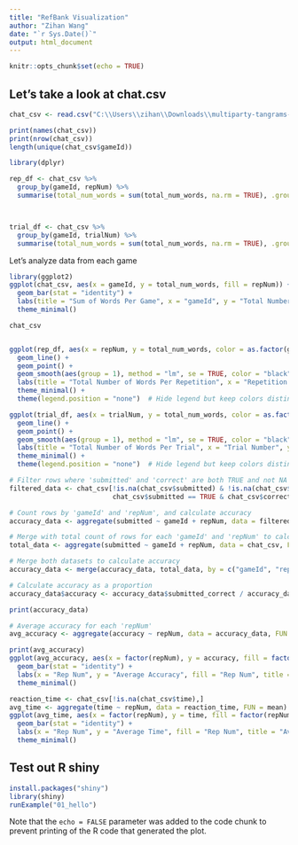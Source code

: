 ---
title: "RefBank Visualization"
author: "Zihan Wang"
date: "`r Sys.Date()`"
output: html_document
---

```{r setup, include=FALSE}
knitr::opts_chunk$set(echo = TRUE)
```

## Let's take a look at chat.csv

```{r chat setup}
chat_csv <- read.csv("C:\\Users\\zihan\\Downloads\\multiparty-tangrams-main\\data\\study1\\chat.csv")
```

```{r logistics}
print(names(chat_csv))
print(nrow(chat_csv))
length(unique(chat_csv$gameId))
```
```{r}
library(dplyr)

rep_df <- chat_csv %>%
  group_by(gameId, repNum) %>%
  summarise(total_num_words = sum(total_num_words, na.rm = TRUE), .groups = "drop")



trial_df <- chat_csv %>%
  group_by(gameId, trialNum) %>%
  summarise(total_num_words = sum(total_num_words, na.rm = TRUE), .groups = "drop")


```


Let's analyze data from each game

```{r}
library(ggplot2)
ggplot(chat_csv, aes(x = gameId, y = total_num_words, fill = repNum)) +
  geom_bar(stat = "identity") +
  labs(title = "Sum of Words Per Game", x = "gameId", y = "Total Number of Words") +
  theme_minimal()
```

```{r}
chat_csv

```

```{r}
```


```{r}
ggplot(rep_df, aes(x = repNum, y = total_num_words, color = as.factor(gameId), group = gameId)) +
  geom_line() +
  geom_point() +
  geom_smooth(aes(group = 1), method = "lm", se = TRUE, color = "black", linetype = "dashed") +  # Regression line
  labs(title = "Total Number of Words Per Repetition", x = "Repetition Number", y = "Total Number of Words", color = NULL) +
  theme_minimal() +
  theme(legend.position = "none")  # Hide legend but keep colors distinct
```


```{r}
ggplot(trial_df, aes(x = trialNum, y = total_num_words, color = as.factor(gameId), group = gameId)) +
  geom_line() +
  geom_point() +
  geom_smooth(aes(group = 1), method = "lm", se = TRUE, color = "black", linetype = "dashed") +  # Regression line
  labs(title = "Total Number of Words Per Trial", x = "Trial Number", y = "Total Number of Words", color = NULL) +
  theme_minimal() +
  theme(legend.position = "none")  # Hide legend but keep colors distinct
```

```{r}
# Filter rows where 'submitted' and 'correct' are both TRUE and not NA
filtered_data <- chat_csv[!is.na(chat_csv$submitted) & !is.na(chat_csv$correct) &
                          chat_csv$submitted == TRUE & chat_csv$correct == TRUE, ]

# Count rows by 'gameId' and 'repNum', and calculate accuracy
accuracy_data <- aggregate(submitted ~ gameId + repNum, data = filtered_data, FUN = length)

# Merge with total count of rows for each 'gameId' and 'repNum' to calculate accuracy
total_data <- aggregate(submitted ~ gameId + repNum, data = chat_csv, FUN = length)

# Merge both datasets to calculate accuracy
accuracy_data <- merge(accuracy_data, total_data, by = c("gameId", "repNum"), suffixes = c("_correct", "_total"))

# Calculate accuracy as a proportion
accuracy_data$accuracy <- accuracy_data$submitted_correct / accuracy_data$submitted_total

print(accuracy_data)
```

```{r}
# Average accuracy for each 'repNum'
avg_accuracy <- aggregate(accuracy ~ repNum, data = accuracy_data, FUN = mean)

print(avg_accuracy)
ggplot(avg_accuracy, aes(x = factor(repNum), y = accuracy, fill = factor(repNum))) +
  geom_bar(stat = "identity") +
  labs(x = "Rep Num", y = "Average Accuracy", fill = "Rep Num", title = "Average Accuracy by RepNum") +
  theme_minimal()
```

```{r}
reaction_time <- chat_csv[!is.na(chat_csv$time),]
avg_time <- aggregate(time ~ repNum, data = reaction_time, FUN = mean)
ggplot(avg_time, aes(x = factor(repNum), y = time, fill = factor(repNum))) +
  geom_bar(stat = "identity") +
  labs(x = "Rep Num", y = "Average Time", fill = "Rep Num", title = "Average Time by RepNum") +
  theme_minimal()
```

## Test out R shiny

```{r pressure, echo=FALSE}
install.packages("shiny")
library(shiny)
runExample("01_hello")
```

Note that the `echo = FALSE` parameter was added to the code chunk to prevent printing of the R code that generated the plot.
